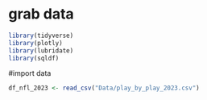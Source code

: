 # grab data
```r
library(tidyverse)
library(plotly)
library(lubridate)
library(sqldf)
```

#import data
```r
df_nfl_2023 <- read_csv("Data/play_by_play_2023.csv")
```
